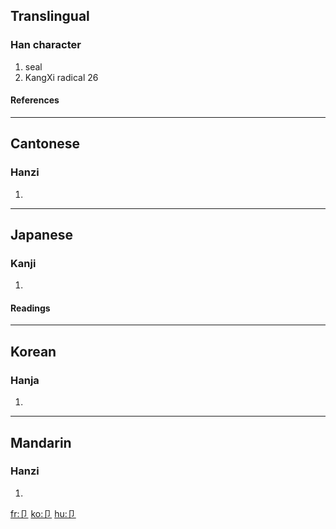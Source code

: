 {{see|部}}

==Translingual==
===Han character===
{{Han char|rn=26|rad=卩|as=00|sn=2|four=|canj=尸中 (SL)}}
# seal
# KangXi radical 26
====References====
{{Han ref|kx=0158.450|dkj=02836|dj=0363.020|hdz=10310.090|uh=5369|ud=21353}}
----

==Cantonese==
===Hanzi===
{{yue-hanzi|jyut=|y=jit3}}
# {{defn|Cantonese}}
----
==Japanese==
===Kanji===
{{ja-kanji|grade=|rs=卩00}}
# {{defn|Japanese}} 
====Readings====
{{ja-readings|on=[[せつ]] (setsu)|kun=[[わりふ]] (warifu)}}
----
==Korean==
===Hanja===
{{ko-hanja|hangeul=절|rv=jeol|mr=chŏl}}
# {{defn|Korean}}
----
==Mandarin==
===Hanzi===
{{cmn-hanzi|pin=[[jié]] ([[jie2]])|wg=chieh<sup>2</sup>}}
# {{defn|Mandarin}}

[[fr:卩]]
[[ko:卩]]
[[hu:卩]]